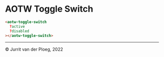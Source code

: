 
<Meta title="Components/Toggle Switch/Overview" />

# AOTW Toggle Switch

<aotw-toggle-switch></aotw-toggle-switch>

```html
<aotw-toggle-switch
  ?active
  ?disabled
></aotw-toggle-switch>
```

---

&copy; Jurrit van der Ploeg, 2022